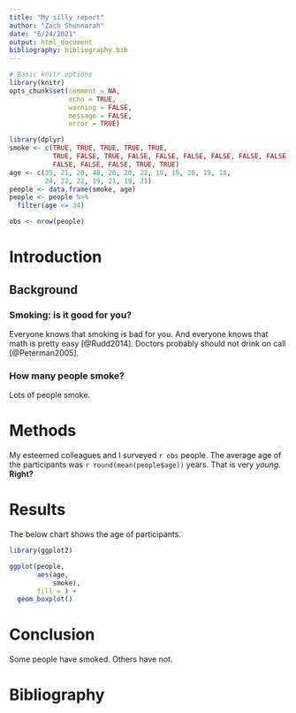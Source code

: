 ```yaml
---
title: "My silly report"
author: "Zach Shunnarah"
date: "6/24/2021"
output: html_document
bibliography: bibliography.bib
---
```


```r
# Basic knitr options
library(knitr)
opts_chunk$set(comment = NA, 
               echo = TRUE, 
               warning = FALSE, 
               message = FALSE, 
               error = TRUE)
```


```r
library(dplyr)
smoke <- c(TRUE, TRUE, TRUE, TRUE, TRUE,
           TRUE, FALSE, TRUE, FALSE, FALSE, FALSE, FALSE, FALSE, FALSE, 
           FALSE, FALSE, FALSE, TRUE, TRUE)
age <- c(35, 21, 20, 48, 20, 20, 22, 19, 19, 20, 19, 18, 
         24, 22, 22, 19, 21, 19, 21)
people <- data.frame(smoke, age)
people <- people %>%
  filter(age <= 34)

obs <- nrow(people)
```

# Introduction

## Background

### Smoking: is it good for you?

Everyone knows that smoking is bad for you. And everyone knows that math is pretty easy [@Rudd2014]. Doctors probably should not drink on call [@Peterman2005].

### How many people smoke?

Lots of people smoke.

# **Methods**

My esteemed colleagues and I surveyed `r obs` people. The average age of the participants was `r round(mean(people$age))` years. That is very _young_. **Right?**


# **Results**

The below chart shows the age of participants.

```r
library(ggplot2)

ggplot(people,
       aes(age,
           smoke),
       fill = ) +
  geom_boxplot()

```

# Conclusion

Some people have smoked. Others have not.

# Bibliography